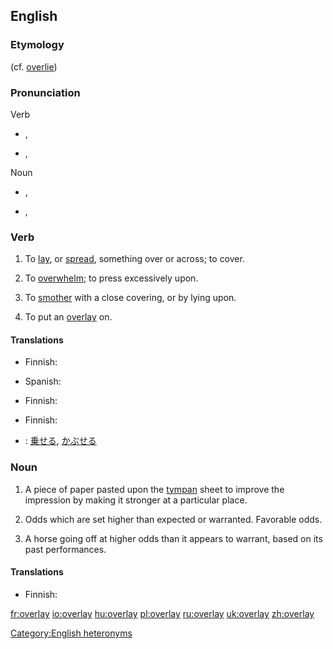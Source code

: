 {{wikipedia|dab=overlay}}
==English==

===Etymology===
{{compound|over|lay}} (cf. [[overlie]])

===Pronunciation===
; Verb
* {{a|UK}} {{IPA|/ˌəʊ.və(ɹ)ˈleɪ/}}, {{SAMPA|/%@U.v@(r)"leI/}}
*: {{rhymes|eɪ}}
* {{a|US}} {{IPA|/ˌoʊvɚˈleɪ/}}, {{SAMPA|/%oUv@`"leI/}}
*: {{rhymes|eɪ}}
; Noun
* {{a|UK}} {{IPA|/ˈəʊ.və(ɹ).leɪ/}}, {{SAMPA|/"@U.v@(r).leI/}}
* {{a|US}} {{IPA|/ˈoʊvɚleɪ/}}, {{SAMPA|/"oUv@`leI/}}

===Verb===
{{en-verb|overlays|overlaying|overlaid}}

# {{transitive}} To [[lay]], or [[spread]], something over or across; to cover.
# To [[overwhelm]]; to press excessively upon.
# {{transitive}} To [[smother]] with a close covering, or by lying upon.
# {{context|transitive|printing}} To put an [[overlay#Noun|overlay]] on.

====Translations====
{{trans-top|to lay, or [[spread]], something over or across; to [[cover]]}}
* Finnish: {{t-|fi|päällystää}}
{{trans-mid}}
* Spanish: {{t|es|revestimiento|m}}
{{trans-bottom}}

{{trans-see|overwhelm}}

{{trans-top|to smother with a close covering, or by lying upon}}
* Finnish: {{t-|fi|tukahduttaa}}
{{trans-mid}}
{{trans-bottom}}

{{trans-top|to put an overlay on}}
* Finnish: {{t+|fi|peittää}}
{{trans-mid}}
{{trans-bottom}}

{{checktrans-top}}
* {{ttbc|Japanese}}: [[乗せる]], [[かぶせる]]
{{checktrans-bottom}}

===Noun===
{{en-noun}}

# {{printing}} A piece of paper pasted upon the [[tympan]] sheet to improve the impression by making it stronger at a particular place.
# {{betting}} Odds which are set higher than expected or warranted.  Favorable odds.
# {{horse racing}} A horse going off at higher odds than it appears to warrant, based on its past performances.

====Translations====
{{trans-top|printing: piece of paper}}
* Finnish: {{t|fi|peitepaperi}}
{{trans-mid}}
{{trans-bottom}}

{{trans-top|betting: odds which are higher than expected}}
{{trans-mid}}
{{trans-bottom}}

{{trans-top|horse racing}}
{{trans-mid}}
{{trans-bottom}}

[[Category:English heteronyms]]

[[fr:overlay]]
[[io:overlay]]
[[hu:overlay]]
[[pl:overlay]]
[[ru:overlay]]
[[uk:overlay]]
[[zh:overlay]]